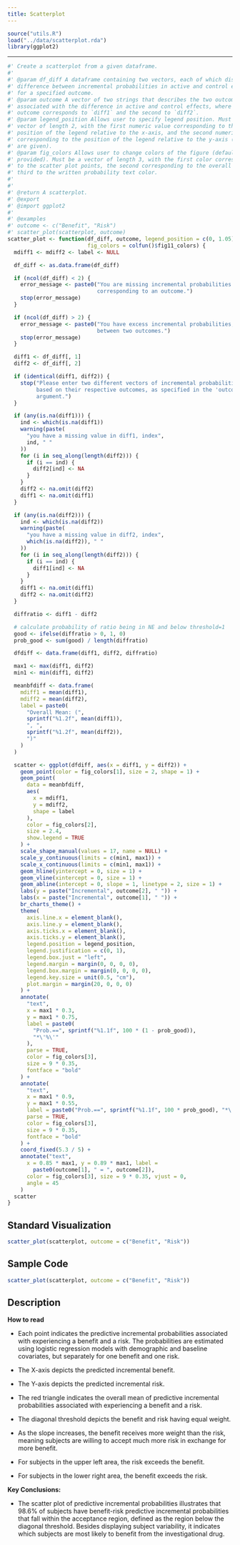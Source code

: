 ```yaml
---
title: Scatterplot
---
```


```r
source("utils.R")
load("../data/scatterplot.rda")
library(ggplot2)
```

------------------------------------------------------------------------

```r
#' Create a scatterplot from a given dataframe.
#'
#' @param df_diff A dataframe containing two vectors, each of which displays the
#' difference between incremental probabilities in active and control effects
#' for a specified outcome.
#' @param outcome A vector of two strings that describes the two outcomes
#' associated with the difference in active and control effects, where the first
#' outcome corresponds to `diff1` and the second to `diff2`.
#' @param legend_position Allows user to specify legend position. Must be a
#' vector of length 2, with the first numeric value corresponding to the
#' position of the legend relative to the x-axis, and the second numeric value
#' corresponding to the position of the legend relative to the y-axis (defaults
#' are given).
#' @param fig_colors Allows user to change colors of the figure (defaults are
#' provided). Must be a vector of length 3, with the first color corresponding
#' to the scatter plot points, the second corresponding to the overall mean, and
#' third to the written probability text color.
#'
#'
#' @return A scatterplot.
#' @export
#' @import ggplot2
#'
#' @examples
#' outcome <- c("Benefit", "Risk")
#' scatter_plot(scatterplot, outcome)
scatter_plot <- function(df_diff, outcome, legend_position = c(0, 1.05),
                         fig_colors = colfun()$fig11_colors) {
  mdiff1 <- mdiff2 <- label <- NULL

  df_diff <- as.data.frame(df_diff)

  if (ncol(df_diff) < 2) {
    error_message <- paste0("You are missing incremental probabilities
                            corresponding to an outcome.")
    stop(error_message)
  }

  if (ncol(df_diff) > 2) {
    error_message <- paste0("You have excess incremental probabilities, decide
                            between two outcomes.")
    stop(error_message)
  }

  diff1 <- df_diff[, 1]
  diff2 <- df_diff[, 2]

  if (identical(diff1, diff2)) {
    stop("Please enter two different vectors of incremental probabilities
         based on their respective outcomes, as specified in the 'outcome'
         argument.")
  }

  if (any(is.na(diff1))) {
    ind <- which(is.na(diff1))
    warning(paste(
      "you have a missing value in diff1, index",
      ind, " "
    ))
    for (i in seq_along(length(diff2))) {
      if (i == ind) {
        diff2[ind] <- NA
      }
    }
    diff2 <- na.omit(diff2)
    diff1 <- na.omit(diff1)
  }

  if (any(is.na(diff2))) {
    ind <- which(is.na(diff2))
    warning(paste(
      "you have a missing value in diff2, index",
      which(is.na(diff2)), " "
    ))
    for (i in seq_along(length(diff2))) {
      if (i == ind) {
        diff1[ind] <- NA
      }
    }
    diff1 <- na.omit(diff1)
    diff2 <- na.omit(diff2)
  }

  diffratio <- diff1 - diff2

  # calculate probability of ratio being in NE and below threshold=1
  good <- ifelse(diffratio > 0, 1, 0)
  prob_good <- sum(good) / length(diffratio)

  dfdiff <- data.frame(diff1, diff2, diffratio)

  max1 <- max(diff1, diff2)
  min1 <- min(diff1, diff2)

  meanbfdiff <- data.frame(
    mdiff1 = mean(diff1),
    mdiff2 = mean(diff2),
    label = paste0(
      "Overall Mean: (",
      sprintf("%1.2f", mean(diff1)),
      ", ",
      sprintf("%1.2f", mean(diff2)),
      ")"
    )
  )

  scatter <- ggplot(dfdiff, aes(x = diff1, y = diff2)) +
    geom_point(color = fig_colors[1], size = 2, shape = 1) +
    geom_point(
      data = meanbfdiff,
      aes(
        x = mdiff1,
        y = mdiff2,
        shape = label
      ),
      color = fig_colors[2],
      size = 2.4,
      show.legend = TRUE
    ) +
    scale_shape_manual(values = 17, name = NULL) +
    scale_y_continuous(limits = c(min1, max1)) +
    scale_x_continuous(limits = c(min1, max1)) +
    geom_hline(yintercept = 0, size = 1) +
    geom_vline(xintercept = 0, size = 1) +
    geom_abline(intercept = 0, slope = 1, linetype = 2, size = 1) +
    labs(y = paste("Incremental", outcome[2], " ")) +
    labs(x = paste("Incremental", outcome[1], " ")) +
    br_charts_theme() +
    theme(
      axis.line.x = element_blank(),
      axis.line.y = element_blank(),
      axis.ticks.x = element_blank(),
      axis.ticks.y = element_blank(),
      legend.position = legend_position,
      legend.justification = c(0, 1),
      legend.box.just = "left",
      legend.margin = margin(0, 0, 0, 0),
      legend.box.margin = margin(0, 0, 0, 0),
      legend.key.size = unit(0.5, "cm"),
      plot.margin = margin(20, 0, 0, 0)
    ) +
    annotate(
      "text",
      x = max1 * 0.3,
      y = max1 * 0.75,
      label = paste0(
        "Prob.==", sprintf("%1.1f", 100 * (1 - prob_good)),
        "*\'%\'"
      ),
      parse = TRUE,
      color = fig_colors[3],
      size = 9 * 0.35,
      fontface = "bold"
    ) +
    annotate(
      "text",
      x = max1 * 0.9,
      y = max1 * 0.55,
      label = paste0("Prob.==", sprintf("%1.1f", 100 * prob_good), "*\'%\'"),
      parse = TRUE,
      color = fig_colors[3],
      size = 9 * 0.35,
      fontface = "bold"
    ) +
    coord_fixed(5.3 / 5) +
    annotate("text",
      x = 0.85 * max1, y = 0.89 * max1, label =
        paste0(outcome[1], " = ", outcome[2]),
      color = fig_colors[3], size = 9 * 0.35, vjust = 0,
      angle = 45
    )
  scatter
}
```

::: panel-tabset
## Standard Visualization

```r
scatter_plot(scatterplot, outcome = c("Benefit", "Risk"))
```

## Sample Code

```r
scatter_plot(scatterplot, outcome = c("Benefit", "Risk"))
```

## Description

**How to read**

-   Each point indicates the predictive incremental probabilities associated with experiencing a benefit and a risk. The probabilities are estimated using logistic regression models with demographic and baseline covariates, but separately for one benefit and one risk.

-   The X-axis depicts the predicted incremental benefit.

-   The Y-axis depicts the predicted incremental risk.

-   The red triangle indicates the overall mean of predictive incremental probabilities associated with experiencing a benefit and a risk.

-   The diagonal threshold depicts the benefit and risk having equal weight.

-   As the slope increases, the benefit receives more weight than the risk, meaning subjects are willing to accept much more risk in exchange for more benefit.

-   For subjects in the upper left area, the risk exceeds the benefit.

-   For subjects in the lower right area, the benefit exceeds the risk.

**Key Conclusions:**

-   The scatter plot of predictive incremental probabilities illustrates that 98.6% of subjects have benefit-risk predictive incremental probabilities that fall within the acceptance region, defined as the region below the diagonal threshold. Besides displaying subject variability, it indicates which subjects are most likely to benefit from the investigational drug.

:::
